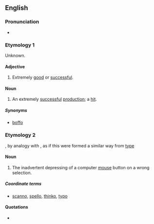 ==English==

===Pronunciation===
* {{rhymes|ɪkəʊ}}

===Etymology 1===
Unknown.

====Adjective====
{{en-adj}}

# {{context|dated|entertainment|lang=en}} Extremely [[good]] or [[successful]].

====Noun====
{{en-noun}}

# {{context|dated|entertainment|lang=en}} An extremely [[successful]] [[production]]; a [[hit]].

=====Synonyms=====
* [[boffo]]

===Etymology 2===
{{suffix|click|o}}, by analogy with {{term|typo}}, as if this were formed a similar way from [[type]]

====Noun====
{{en-noun}}

# {{context|Internet|computing|slang|neologism|lang=en}} The inadvertent depressing of a computer [[mouse]] button on a wrong selection.

=====Coordinate terms=====
* [[scanno]], [[spello]], [[thinko]], [[typo]]

====Quotations====
* {{seeCites}}